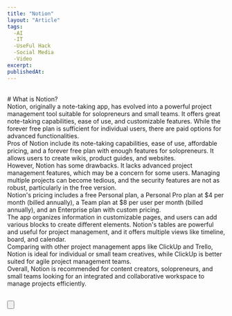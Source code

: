 ```yaml
---
title: "Notion"
layout: "Article"
tags:
  -AI 
  -IT
  -UseFul Hack
  -Social Media
  -Video
excerpt:
publishedAt:
---
```

<br/>
# What is Notion?

<Youtube id= "FPqCT0RiybQ"/>
<br/>
Notion, originally a note-taking app, has evolved into a powerful project management tool suitable for solopreneurs and small teams. It offers great note-taking capabilities, ease of use, and customizable features. While the forever free plan is sufficient for individual users, there are paid options for advanced functionalities.
<br/>
Pros of Notion include its note-taking capabilities, ease of use, affordable pricing, and a forever free plan with enough features for solopreneurs. It allows users to create wikis, product guides, and websites.
<br/>
However, Notion has some drawbacks. It lacks advanced project management features, which may be a concern for some users. Managing multiple projects can become tedious, and the security features are not as robust, particularly in the free version.
<br/>
Notion's pricing includes a free Personal plan, a Personal Pro plan at $4 per month (billed annually), a Team plan at $8 per user per month (billed annually), and an Enterprise plan with custom pricing.
<br/>
The app organizes information in customizable pages, and users can add various blocks to create different elements. Notion's tables are powerful and useful for project management, and it offers multiple views like timeline, board, and calendar.
<br/>
Comparing with other project management apps like ClickUp and Trello, Notion is ideal for individual or small team creatives, while ClickUp is better suited for agile project management teams.
<br/>
Overall, Notion is recommended for content creators, solopreneurs, and small teams looking for an integrated and collaborative workspace to manage projects efficiently.
<br/>
<br />

<Button
  address="https://www.notion.so/product/ai"
  text="Link to Notion AI"
/>